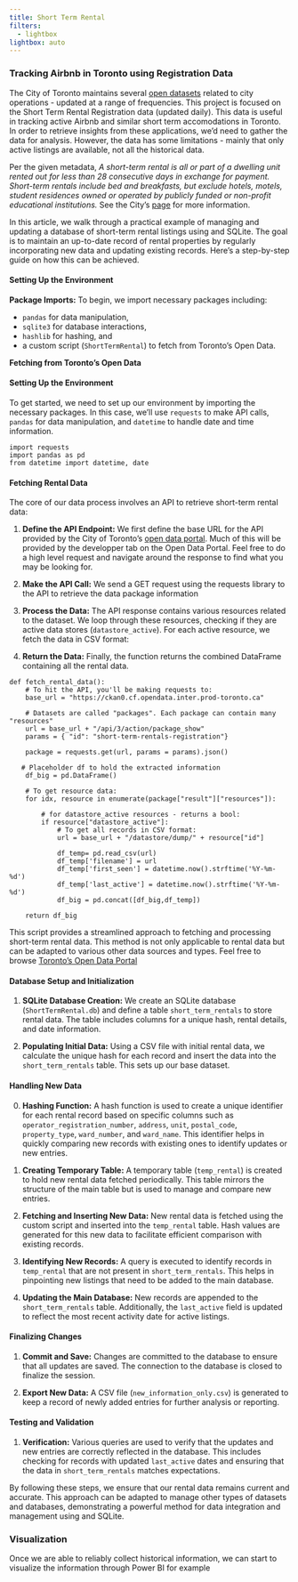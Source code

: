 ```yaml
---
title: Short Term Rental
filters:
  - lightbox
lightbox: auto
---
```


### Tracking Airbnb in Toronto using Registration Data

The City of Toronto maintains several [open datasets](https://www.toronto.ca/city-government/data-research-maps/open-data/) related to city operations - updated at a range of frequencies.  This project is focused on the Short Term Rental Registration data (updated daily). This data is useful in tracking active Airbnb and similar short term accomodations in Toronto. In order to retrieve insights from these applications, we'd need to gather the data for analysis. However, the data has some limitations - mainly that only active listings are available, not all the historical data. 

Per the given metadata, *A short-term rental is all or part of a dwelling unit rented out for less than 28 consecutive days in exchange for payment. Short-term rentals include bed and breakfasts, but exclude hotels, motels, student residences owned or operated by publicly funded or non-profit educational institutions.* See the City's [page](https://www.toronto.ca/community-people/housing-shelter/short-term-rentals/) for more information.


In this article, we walk through a practical example of managing and updating a database of short-term rental listings using  and SQLite. The goal is to maintain an up-to-date record of rental properties by regularly incorporating new data and updating existing records. Here’s a step-by-step guide on how this can be achieved.

#### Setting Up the Environment
**Package Imports:**
   To begin, we import necessary  packages including:

   - `pandas` for data manipulation, 
   - `sqlite3` for database interactions, 
   - `hashlib` for hashing, and 
   - a custom script (`ShortTermRental`) to fetch from Toronto's Open Data.

**Fetching from Toronto's Open Data**

#### Setting Up the Environment

To get started, we need to set up our  environment by importing the necessary packages. In this case, we'll use `requests` to make API calls, `pandas` for data manipulation, and `datetime` to handle date and time information.

```
import requests
import pandas as pd
from datetime import datetime, date
```

#### Fetching Rental Data

The core of our data process involves an API to retrieve short-term rental data:

1. **Define the API Endpoint:**
   We first define the base URL for the API provided by the City of Toronto’s [open data portal](https://open.toronto.ca/dataset/short-term-rentals-registration/). Much of this will be provided by the developper tab on the Open Data Portal. Feel free to do a high level request and navigate around the response to find what you may be looking for.

2. **Make the API Call:**
   We send a GET request using the requests library to the API to retrieve the data package information

3. **Process the Data:**
   The API response contains various resources related to the dataset. We loop through these resources, checking if they are active data stores (`datastore_active`). For each active resource, we fetch the data in CSV format:

4. **Return the Data:**
   Finally, the function returns the combined DataFrame containing all the rental data.

```
def fetch_rental_data():
    # To hit the API, you'll be making requests to:
    base_url = "https://ckan0.cf.opendata.inter.prod-toronto.ca"
        
    # Datasets are called "packages". Each package can contain many "resources"
    url = base_url + "/api/3/action/package_show"
    params = { "id": "short-term-rentals-registration"}
        
    package = requests.get(url, params = params).json()

   # Placeholder df to hold the extracted information
    df_big = pd.DataFrame()

    # To get resource data:
    for idx, resource in enumerate(package["result"]["resources"]):

        # for datastore_active resources - returns a bool:
        if resource["datastore_active"]:
            # To get all records in CSV format:
            url = base_url + "/datastore/dump/" + resource["id"]
            
            df_temp= pd.read_csv(url)
            df_temp['filename'] = url
            df_temp['first_seen'] = datetime.now().strftime('%Y-%m-%d')
            df_temp['last_active'] = datetime.now().strftime('%Y-%m-%d')
            df_big = pd.concat([df_big,df_temp])
            
    return df_big
```

This  script provides a streamlined approach to fetching and processing short-term rental data. This method is not only applicable to rental data but can be adapted to various other data sources and types. Feel free to browse [Toronto's Open Data Portal](https://open.toronto.ca/) 

#### Database Setup and Initialization

1. **SQLite Database Creation:**
   We create an SQLite database (`ShortTermRental.db`) and define a table `short_term_rentals` to store rental data. The table includes columns for a unique hash, rental details, and date information.



2. **Populating Initial Data:**
   Using a CSV file with initial rental data, we calculate the unique hash for each record and insert the data into the `short_term_rentals` table. This sets up our base dataset.

#### Handling New Data
0. **Hashing Function:**
   A hash function is used to create a unique identifier for each rental record based on specific columns such as `operator_registration_number`, `address`, `unit`, `postal_code`, `property_type`, `ward_number`, and `ward_name`. This identifier helps in quickly comparing new records with existing ones to identify updates or new entries.


1. **Creating Temporary Table:**
   A temporary table (`temp_rental`) is created to hold new rental data fetched periodically. This table mirrors the structure of the main table but is used to manage and compare new entries.

2. **Fetching and Inserting New Data:**
   New rental data is fetched using the custom script and inserted into the `temp_rental` table. Hash values are generated for this new data to facilitate efficient comparison with existing records.

3. **Identifying New Records:**
   A query is executed to identify records in `temp_rental` that are not present in `short_term_rentals`. This helps in pinpointing new listings that need to be added to the main database.

4. **Updating the Main Database:**
   New records are appended to the `short_term_rentals` table. Additionally, the `last_active` field is updated to reflect the most recent activity date for active listings.

#### Finalizing Changes

1. **Commit and Save:**
   Changes are committed to the database to ensure that all updates are saved. The connection to the database is closed to finalize the session.

2. **Export New Data:**
   A CSV file (`new_information_only.csv`) is generated to keep a record of newly added entries for further analysis or reporting.

#### Testing and Validation

1. **Verification:**
   Various queries are used to verify that the updates and new entries are correctly reflected in the database. This includes checking for records with updated `last_active` dates and ensuring that the data in `short_term_rentals` matches expectations.

By following these steps, we ensure that our rental data remains current and accurate. This approach can be adapted to manage other types of datasets and databases, demonstrating a powerful method for data integration and management using  and SQLite.

### Visualization
Once we are able to reliably collect historical information, we can start to visualize the information through Power BI for example
